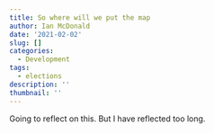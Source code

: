 ```yaml
---
title: So where will we put the map
author: Ian McDonald
date: '2021-02-02'
slug: []
categories:
  - Development
tags:
  - elections
description: ''
thumbnail: ''
---
```


Going to reflect on this.  But I have reflected too long. 